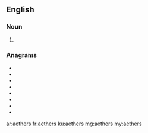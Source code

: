 {{also|æthers}}
==English==

===Noun===
{{head|en|noun plural form}}

# {{plural of|aether|lang=en}}

===Anagrams===
* {{l|en|ash tree}}
* {{l|en|hearest}}
* {{l|en|heartes}}
* {{l|en|heaters}}
* {{l|en|reheats}}
* {{l|en|sethera}}
* {{l|en|thereas}}
* {{l|en|Theresa}}

[[ar:aethers]]
[[fr:aethers]]
[[ku:aethers]]
[[mg:aethers]]
[[my:aethers]]